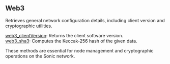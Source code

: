 
## Web3


Retrieves general network configuration details, including client version and cryptographic utilities.

[web3_clientVersion](/sonic-api/web3/web3_clientVersion): Returns the client software version. \
[web3_sha3](/sonic-api/web3/web3_sha3): Computes the Keccak-256 hash of the given data.

These methods are essential for node management and cryptographic operations on the Sonic network.


<Space h={16} />
<GetStarted />
